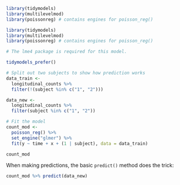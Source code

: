 ```r
library(tidymodels)
library(multilevelmod)
library(poissonreg) # contains engines for poisson_reg()
```

```r
library(tidymodels)
library(multilevelmod)
library(poissonreg) # contains engines for poisson_reg()

# The lme4 package is required for this model.

tidymodels_prefer()

# Split out two subjects to show how prediction works
data_train <- 
  longitudinal_counts %>% 
  filter(!(subject %in% c("1", "2")))

data_new <- 
  longitudinal_counts %>% 
  filter(subject %in% c("1", "2"))

# Fit the model
count_mod <- 
  poisson_reg() %>% 
  set_engine("glmer") %>% 
  fit(y ~ time + x + (1 | subject), data = data_train)
```

```r
count_mod
```

When making predictions, the basic `predict()` method does the trick:

```r
count_mod %>% predict(data_new)
```


